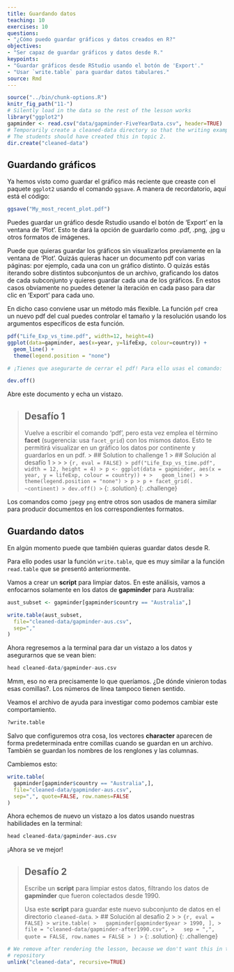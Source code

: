 ```yaml
---
title: Guardando datos
teaching: 10
exercises: 10
questions:
- "¿Cómo puedo guardar gráficos y datos creados en R?"
objectives:
- "Ser capaz de guardar gráficos y datos desde R."
keypoints:
- "Guardar gráficos desde RStudio usando el botón de 'Export'."
- "Usar `write.table` para guardar datos tabulares."
source: Rmd
---
```


```r
source("../bin/chunk-options.R")
knitr_fig_path("11-")
# Silently load in the data so the rest of the lesson works
library("ggplot2")
gapminder <- read.csv("data/gapminder-FiveYearData.csv", header=TRUE)
# Temporarily create a cleaned-data directory so that the writing examples work
# The students should have created this in topic 2.
dir.create("cleaned-data")
```

## Guardando gráficos

Ya hemos visto como guardar el gráfico más reciente que creaste con el paquete `ggplot2`
usando el comando `ggsave`. A manera de recordatorio, aquí está el código:

```r
ggsave("My_most_recent_plot.pdf")
```
Puedes guardar un gráfico desde Rstudio usando el botón de 'Export' en la
ventana de 'Plot'. Esto te dará la opción de guardarlo como .pdf, .png, .jpg
u otros formatos de imágenes.

Puede que quieras guardar los gráficos sin visualizarlos previamente
en la ventana de 'Plot'. Quizás quieras hacer un documento pdf con varias
páginas: por ejemplo, cada una con un gráfico distinto. O quizás estás
iterando sobre distintos subconjuntos de un archivo, graficando los datos
de cada subconjunto y quieres guardar cada una de los gráficos. En estos casos obviamente no
puedes detener la iteración en cada paso para dar clic en 'Export' para
cada uno.

En dicho caso conviene usar un método más flexible. La función `pdf` crea un
nuevo pdf del cual puedes controlar el tamaño y la resolución usando los
argumentos específicos de esta función.


```r
pdf("Life_Exp_vs_time.pdf", width=12, height=4)
ggplot(data=gapminder, aes(x=year, y=lifeExp, colour=country)) +
  geom_line() +
  theme(legend.position = "none") 

# ¡Tienes que asegurarte de cerrar el pdf! Para ello usas el comando:

dev.off()
```


Abre este documento y echa un vistazo.

> ## Desafío 1
>
> Vuelve a escribir el comando 'pdf', pero esta vez emplea el término **facet** (sugerencia: usa `facet_grid`) con los
> mismos datos. Esto te permitirá visualizar en un gráfico los datos por continente y guardarlos en un pdf.
> > ## Solution to challenge 1
> > ## Solución al desafío 1
> >
> >
> > ```{r, eval = FALSE}
> > pdf("Life_Exp_vs_time.pdf", width = 12, height = 4)
> > p <- ggplot(data = gapminder, aes(x = year, y = lifeExp, colour = country)) +
> >   geom_line() +
> >   theme(legend.position = "none")
> > p
> > p + facet_grid(. ~continent)
> > dev.off()
> > ```
> {: .solution}
{: .challenge}


Los comandos como `jpeg`y `png` entre otros son usados de manera similar para producir
documentos en los correspondientes formatos.

## Guardando datos

En algún momento puede que también quieras guardar datos desde R.

Para ello podes usar la función `write.table`, que es muy similar a la
función `read.table` que se presentó anteriormente.

Vamos a crear un **script** para limpiar datos. En este análisis, vamos a
enfocarnos solamente en los datos de **gapminder** para Australia:


```r
aust_subset <- gapminder[gapminder$country == "Australia",]

write.table(aust_subset,
  file="cleaned-data/gapminder-aus.csv",
  sep=","
)
```

Ahora regresemos a la terminal para dar un vistazo a los datos y
asegurarnos que se vean bien:

```r
head cleaned-data/gapminder-aus.csv
```

Mmm, eso no era precisamente lo que queríamos. ¿De dónde vinieron todas
esas comillas?. Los números de línea tampoco tienen sentido.

Veamos el archivo de ayuda para investigar como podemos cambiar este
comportamiento.

```r
?write.table
```

Salvo que configuremos otra cosa, los vectores **character** aparecen de forma predeterminada entre comillas cuando se
guardan en un archivo. También se guardan los nombres de los renglones y las
columnas.

Cambiemos esto:

```r
write.table(
  gapminder[gapminder$country == "Australia",],
  file="cleaned-data/gapminder-aus.csv",
  sep=",", quote=FALSE, row.names=FALSE
)
```

Ahora echemos de nuevo un vistazo a los datos usando nuestras habilidades en
la terminal:

```r
head cleaned-data/gapminder-aus.csv
```

¡Ahora se ve mejor!

> ## Desafío 2
>
> Escribe un **script** para limpiar estos datos, filtrando los datos de
> **gapminder** que fueron colectados desde 1990.
>
> Usa este **script** para guardar este nuevo subconjunto de datos en el
> directorio `cleaned-data`.
> > ## Solución al desafío 2
> >
> > ```{r, eval = FALSE}
> > write.table(
> >   gapminder[gapminder$year > 1990, ],
> >   file = "cleaned-data/gapminder-after1990.csv",
> >   sep = ",", quote = FALSE, row.names = FALSE
> > )
> > ```
> {: .solution}
{: .challenge}

```r
# We remove after rendering the lesson, because we don't want this in the lesson
# repository
unlink("cleaned-data", recursive=TRUE)
```
